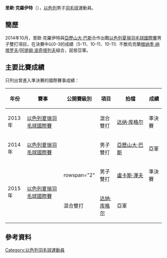 {{expand|time=2017-01-03T20:28:28+00:00}}
{{refimprove|time=2017-01-03T20:28:28+00:00}}
{{noteTA|G1=Badminton}}
{{Infobox 羽球選手
| playername              = 里歐·克羅伊特<br />{{lang|en|Lior Kroyter}}
| image                   = 
| size                    = 
| caption                 = 
| birth_name              = 
| date_of_birth           = 
| place_of_birth          = 
| height                  = 
| weight                  = 
| event                   = 男子雙打、混合雙打
| country                 = {{ISR}}
| years_started           =
| handedness              = 
| coach                   = 
| highest_ranking         = 第209位（男雙-[[亞歷山大·巴斯|巴斯]]）
| date_of_highest_ranking = 2015年8月20日 <ref name="ranking">{{en}}[http://bwfcontent.tournamentsoftware.com/ranking/player.aspx?id=9558&player=817023 BWF World Ranking - Ranking of Lior KROYTER (65276)]</ref>
| current_ranking         = 沒有排名
| date_of_current_ranking = 
| played                  = 6勝–9負（男雙）<br/>4勝–4負（混雙）
| titles                  = 
| bwf_profile             = 9967DA49-F53C-4B56-ABA5-C3BBFE124219
| bwf_id                  = 65276
| updated                 = 2016年12月29日
}}
{{MedalTableTop}}
{{MedalSport | 男子[[羽毛球|羽毛球]]}}
{{MedalCountry | {{ISR}}}}
{{MedalBottom}}
'''里歐·克羅伊特'''（{{lang|en|'''Lior Kroyter'''}}{{bd||}}），[[以色列|以色列]]男子[[羽毛球|羽毛球]]運動員。

== 簡歷 ==
2014年10月，里歐·克羅伊特與[[亞歷山大·巴斯|亞歷山大·巴斯]]合作出戰[[2014年以色列夏瑣羽毛球國際賽|以色列夏瑣羽毛球國際賽]]男子雙打項目，在決賽中以0-3的成績（5-11、10-11、10-11）不敵烏克蘭[[根纳季·纳塔罗夫|根纳季·纳塔罗夫]]/[[阿提姆·波奇塔列夫|阿提姆·波奇塔列夫]]組合，屈居亞軍。

==主要比賽成績==
只列出曾進入準決賽的國際賽事成績：
{| class=wikitable style="text-align:center; font-size:small;" 
!width="50"|年份
!width="180"|賽事
!width="80"|公開賽級別
!width="60"|項目
!width="150"|拍檔
!width="50"|成績
|-
!rowspan="1"|2013年
|[[2013年以色列夏瑣羽毛球國際賽|以色列夏瑣羽毛球國際賽]]
|{{BWFIS}}
|混合雙打
|[[达纳·库格尔|达纳·库格尔]]
|bgcolor="#b8860b"|準決賽
|-
!rowspan="1"|2014年
|[[2014年以色列夏瑣羽毛球國際賽|以色列夏瑣羽毛球國際賽]]
|{{BWFIS}}
|男子雙打
|[[亞歷山大·巴斯|亞歷山大·巴斯]]
|bgcolor="silver"|亞軍
|-
!rowspan="2"|2015年
|rowspan="2"|[[2015年以色列夏瑣羽毛球國際賽|以色列夏瑣羽毛球國際賽]]
|rowspan="2" {{BWFFS}}
|男子雙打
|{{flagicon|CZE}} [[盧卡斯·澤夫|盧卡斯·澤夫]]
|bgcolor="#b8860b"|準決賽
|-
|混合雙打
|[[达纳·库格尔|达纳·库格尔]]
|bgcolor="silver"|亞軍
|}
{{BWF賽事級別索引}}

== 參考資料 ==
{{Reflist}}

{{DEFAULTSORT:Kroyter, Lior}}
[[Category:以色列羽毛球運動員|Category:以色列羽毛球運動員]]